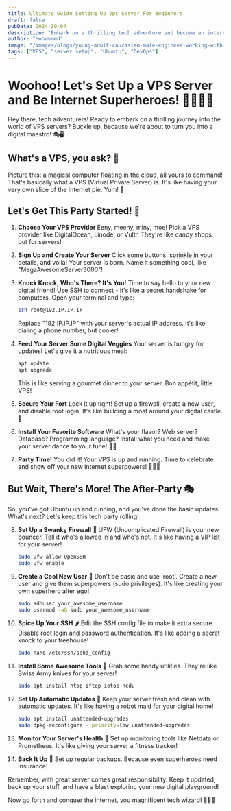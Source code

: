 ```yaml
---
title: Ultimate Guide Setting Up Vps Server For Beginners
draft: false
pubDate: 2024-10-04
description: "Embark on a thrilling tech adventure and become an internet superhero! Learn how to set up your very own VPS server with this fun, step-by-step guide. From choosing a provider to securing your digital fort, we'll transform you into a VPS maestro. Perfect for beginners and packed with easy-to-follow instructions, emojis, and a dash of humor!"
author: "Mohammed"
image: "/images/blogs/young-adult-caucasian-male-engineer-working-with-technology-indoors-night.jpg"
tags: ["VPS", "server setup", "Ubuntu", "DevOps"]
---
```


# Woohoo! Let's Set Up a VPS Server and Be Internet Superheroes! 🦸‍♀️🦸‍♂️

Hey there, tech adventurers! Ready to embark on a thrilling journey into the world of VPS servers? Buckle up, because we're about to turn you into a digital maestro! 🎭🖥️

## What's a VPS, you ask? 🤔

Picture this: a magical computer floating in the cloud, all yours to command! That's basically what a VPS (Virtual Private Server) is. It's like having your very own slice of the internet pie. Yum! 🥧

## Let's Get This Party Started! 🎉

1. **Choose Your VPS Provider**
   Eeny, meeny, miny, moe! Pick a VPS provider like DigitalOcean, Linode, or Vultr. They're like candy shops, but for servers!

2. **Sign Up and Create Your Server**
   Click some buttons, sprinkle in your details, and voila! Your server is born. Name it something cool, like "MegaAwesomeServer3000"!

3. **Knock Knock, Who's There? It's You!**
   Time to say hello to your new digital friend! Use SSH to connect - it's like a secret handshake for computers. Open your terminal and type:
   ```bash
   ssh root@192.IP.IP.IP
   ```
   Replace "192.IP.IP.IP" with your server's actual IP address. It's like dialing a phone number, but cooler!

4. **Feed Your Server Some Digital Veggies**
   Your server is hungry for updates! Let's give it a nutritious meal:
   ```bash
   apt update
   apt upgrade
   ```
   This is like serving a gourmet dinner to your server. Bon appétit, little VPS!

5. **Secure Your Fort**
   Lock it up tight! Set up a firewall, create a new user, and disable root login. It's like building a moat around your digital castle. 🏰

6. **Install Your Favorite Software**
   What's your flavor? Web server? Database? Programming language? Install what you need and make your server dance to your tune! 🕺💃

7. **Party Time!**
   You did it! Your VPS is up and running. Time to celebrate and show off your new internet superpowers! 🎊🦹‍♀️

## But Wait, There's More! The After-Party 🎭

So, you've got Ubuntu up and running, and you've done the basic updates. What's next? Let's keep this tech party rolling!

8. **Set Up a Swanky Firewall** 🧱
   UFW (Uncomplicated Firewall) is your new bouncer. Tell it who's allowed in and who's not. It's like having a VIP list for your server!
   ```bash
   sudo ufw allow OpenSSH
   sudo ufw enable
   ```

9. **Create a Cool New User** 👤
   Don't be basic and use 'root'. Create a new user and give them superpowers (sudo privileges). It's like creating your own superhero alter ego!
   ```bash
   sudo adduser your_awesome_username
   sudo usermod -aG sudo your_awesome_username
   ```

10. **Spice Up Your SSH** 🌶️
    Edit the SSH config file to make it extra secure. Disable root login and password authentication. It's like adding a secret knock to your treehouse!
    ```bash
    sudo nano /etc/ssh/sshd_config
    ```

11. **Install Some Awesome Tools** 🧰
    Grab some handy utilities. They're like Swiss Army knives for your server!
    ```bash
    sudo apt install htop iftop iotop ncdu
    ```

12. **Set Up Automatic Updates** 🤖
    Keep your server fresh and clean with automatic updates. It's like having a robot maid for your digital home!
    ```bash
    sudo apt install unattended-upgrades
    sudo dpkg-reconfigure --priority=low unattended-upgrades
    ```

13. **Monitor Your Server's Health** 🏥
    Set up monitoring tools like Netdata or Prometheus. It's like giving your server a fitness tracker!

14. **Back It Up** 💾
    Set up regular backups. Because even superheroes need insurance!

Remember, with great server comes great responsibility. Keep it updated, back up your stuff, and have a blast exploring your new digital playground!

Now go forth and conquer the internet, you magnificent tech wizard! 🧙‍♂️✨
